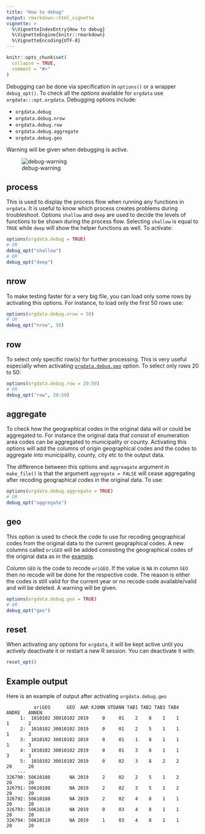 ```yaml
---
title: "How to debug"
output: rmarkdown::html_vignette
vignette: >
  %\VignetteIndexEntry{How to debug}
  %\VignetteEngine{knitr::rmarkdown}
  %\VignetteEncoding{UTF-8}
---
```


```r
knitr::opts_chunk$set(
  collapse = TRUE,
  comment = "#>"
)
```

Debugging can be done via specification in `options()` or a wrapper
`debug_opt()`. To check all the *options* available for `orgdata` use
`orgdata:::opt.orgdata`. Debugging options include:

 - `orgdata.debug`
 - `orgdata.debug.nrow`
 - `orgdata.debug.row`
 - `orgdata.debug.aggregate`
 - `orgdata.debug.geo`

Warning will be given when debugging is active.

![debug-warning](debug-geo.png)

## process 

This is used to display the process flow when running any functions in
`orgdata`. It is useful to know which process creates problems during
troubleshoot. Options `shallow` and `deep` are used to decide the levels of
functions to be shown during the process flow. Selecting `shallow` is equal to
`TRUE` while `deep` will show the helper functions as well. To activate:

```r
options(orgdata.debug = TRUE)
# OR
debug_opt("shallow")
# OR
debug_opt("deep")
```

## nrow

To make testing faster for a very big file, you can load only some rows by
activating this options. For instance, to load only the first 50 rows use:

```r
options(orgdata.debug.nrow = 50)
# OR
debug_opt("nrow", 50)
```

## row 

To select only specific row(s) for further processing. This is very useful
especially when activating [`orgdata.debug.geo`](#geo) option. To select only
rows 20 to 50:

```r
options(orgdata.debug.row = 20:50)
# OR
debug_opt("row", 20:50)
```

## aggregate

To check how the geographical codes in the original data will or could be
aggregated to. For instance the original data that consist of enumeration area
codes can be aggregated to municipality or county. Activating this options will
add the columns of origin geographical codes and the codes to aggregate into
municipality, county, city etc to the output data. 

The difference between this options and `aggreagate` argument in `make_file()`
is that the argument `aggregate = FALSE` will cease aggregating after recoding
geographical codes in the original data. To use:

```r
options(orgdata.debug.aggregate = TRUE)
# OR
debug_opt("aggregate")
```

## geo {#geo}

This option is used to check the code to use for recoding geographical codes
from the original data to the current geographical codes. A new columns called
`oriGEO` will be added consisting the geographical codes of the original data as
in the [example](#expl).

Column `GEO` is the code to recode `oriGEO`. If the value is
`NA` in column `GEO` then no recode will be done for the respective code. The
reason is either the codes is still valid for the current year or no recode code
available/valid and will be deleted. A warning will be given.

```r
options(orgdata.debug.geo = TRUE)
# OR
debug_opt("geo")
```

## reset

When activating any options for `orgdata`, it will be kept active until you
actively deactivate it or restart a new R session. You can deactivate it with:

```r
reset_opt()
```

## Example output {#expl}

Here is an example of output after activating `orgdata.debug.geo`

```{}
          oriGEO      GEO  AAR KJONN UTDANN TAB1 TAB2 TAB3 TAB4   ANDRE   ANNEN
     1:  1010102 30010102 2019     0     01    2    8    1    1       1       2
     2:  1010102 30010102 2019     0     01    2    5    1    1       1       3
     3:  1010102 30010102 2019     0     01    1    8    1    1       1       3
     4:  1010102 30010102 2019     0     01    3    8    1    1       3       3
     5:  1010102 30010102 2019     0     02    3    8    2    2      20      20
    ---                                                                        
326790: 50610108       NA 2019     2     02    2    5    1    2      20      20
326791: 50610108       NA 2019     2     02    3    5    1    2      20      20
326792: 50610108       NA 2019     2     02    4    8    1    1      20      20
326793: 50610110       NA 2019     0     03    4    8    1    1      20      20
326794: 50610110       NA 2019     1     03    4    8    1    1      20      20
 
```
